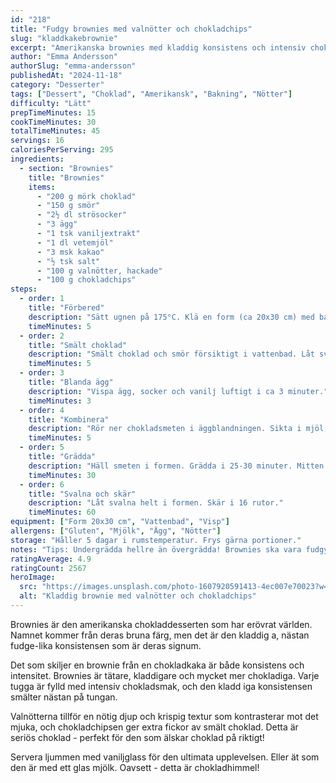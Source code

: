 ```yaml
---
id: "218"
title: "Fudgy brownies med valnötter och chokladchips"
slug: "kladdkakebrownie"
excerpt: "Amerikanska brownies med kladdig konsistens och intensiv chokladsmak. Chokladälskarens dröm!"
author: "Emma Andersson"
authorSlug: "emma-andersson"
publishedAt: "2024-11-18"
category: "Desserter"
tags: ["Dessert", "Choklad", "Amerikansk", "Bakning", "Nötter"]
difficulty: "Lätt"
prepTimeMinutes: 15
cookTimeMinutes: 30
totalTimeMinutes: 45
servings: 16
caloriesPerServing: 295
ingredients:
  - section: "Brownies"
    title: "Brownies"
    items:
      - "200 g mörk choklad"
      - "150 g smör"
      - "2½ dl strösocker"
      - "3 ägg"
      - "1 tsk vaniljextrakt"
      - "1 dl vetemjöl"
      - "3 msk kakao"
      - "½ tsk salt"
      - "100 g valnötter, hackade"
      - "100 g chokladchips"
steps:
  - order: 1
    title: "Förbered"
    description: "Sätt ugnen på 175°C. Klä en form (ca 20x30 cm) med bakplåtspapper."
    timeMinutes: 5
  - order: 2
    title: "Smält choklad"
    description: "Smält choklad och smör försiktigt i vattenbad. Låt svalna något."
    timeMinutes: 5
  - order: 3
    title: "Blanda ägg"
    description: "Vispa ägg, socker och vanilj luftigt i ca 3 minuter."
    timeMinutes: 3
  - order: 4
    title: "Kombinera"
    description: "Rör ner chokladsmeten i äggblandningen. Sikta i mjöl, kakao och salt. Vänd ner försiktigt. Tillsätt nötter och chokladchips."
    timeMinutes: 5
  - order: 5
    title: "Grädda"
    description: "Häll smeten i formen. Grädda i 25-30 minuter. Mitten ska vara lite kladdig - stick inte hela vägen med sticka!"
    timeMinutes: 30
  - order: 6
    title: "Svalna och skär"
    description: "Låt svalna helt i formen. Skär i 16 rutor."
    timeMinutes: 60
equipment: ["Form 20x30 cm", "Vattenbad", "Visp"]
allergens: ["Gluten", "Mjölk", "Ägg", "Nötter"]
storage: "Håller 5 dagar i rumstemperatur. Frys gärna portioner."
notes: "Tips: Undergrädda hellre än övergrädda! Brownies ska vara fudgy i mitten. Om du grädd dar för länge blir de som chokladkaka. Högkvalitativ choklad ger bäst resultat. För extra fudgy: Minska mjölet till ¾ dl. Servera med vaniljglass och chokladsås!"
ratingAverage: 4.9
ratingCount: 2567
heroImage:
  src: "https://images.unsplash.com/photo-1607920591413-4ec007e70023?w=1200&q=80"
  alt: "Kladdig brownie med valnötter och chokladchips"
---
```


Brownies är den amerikanska chokladdesserten som har erövrat världen. Namnet kommer från deras bruna färg, men det är den kladdig a, nästan fudge-lika konsistensen som är deras signum.

Det som skiljer en brownie från en chokladkaka är både konsistens och intensitet. Brownies är tätare, kladdigare och mycket mer chokladiga. Varje tugga är fylld med intensiv chokladsmak, och den kladd iga konsistensen smälter nästan på tungan.

Valnötterna tillför en nötig djup och krispig textur som kontrasterar mot det mjuka, och chokladchipsen ger extra fickor av smält choklad. Detta är seriös choklad - perfekt för den som älskar choklad på riktigt!

Servera ljummen med vaniljglass för den ultimata upplevelsen. Eller ät som den är med ett glas mjölk. Oavsett - detta är chokladhimmel!

